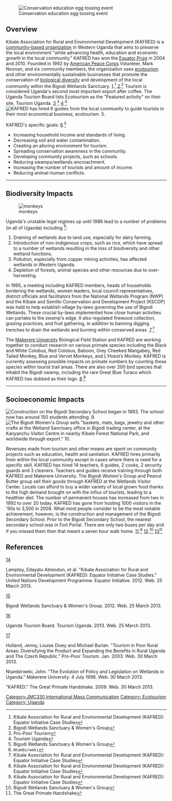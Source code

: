 
[[Image: Conservation education in the community - Egg throwing competition.JPG|thumb|left|Conservation education egg tossing event]]
== Overview ==
Kibale Association for Rural and Environmental Development (KAFRED) is a [http://en.wikipedia.org/wiki/Community_organization community-based organization] in Western Uganda that aims to preserve the local environment "while advancing health, education and economic growth in the local community." KAFRED has won the [http://www.equatorinitiative.org/ Equator Prize] in 2004 and 2010. Founded in 1992 by [http://www.peacecorps.gov/ American Peace Corps] Volunteer, Mark Noonan, and six community members, the organization uses [http://en.wikipedia.org/wiki/Ecotourism ecotourism] and other environmentally sustainable businesses that promote the conservation of [http://en.wikipedia.org/wiki/Biological_diversity biological diversity] and development of the local community within the Bigodi Wetlands Sanctuary. [http://www.equatorinitiative.org/images/stories/com_winners/casestudy/case_1348161734.pdf].<ref>
Kibale Association for Rural and Environmental Development (KAFRED): Equator Initiative Case Studies </ref>
[http://bigodi-tourism.org/1701.html].<ref>
Bigodi Wetlands Sanctuary & Women's Group 
</ref> 
Tourism is considered Uganda's second most important export after coffee. The Uganda Tourism Board lists Ecotourism as the "Featured activity" on their site, Tourism Uganda. 
[http://www.odi.org.uk/sites/odi.org.uk/files/odi-assets/publications-opinion-files/4034.pdf] <ref>
Pro-Poor Tourism
</ref> 
[http://www.visituganda.com/] <ref>
Tourism Uganda
</ref> 
[[Image: Interpretive guiding in the wetland.JPG|thumb|right|KAFRED has hired 6 guides from the local community to guide tourists in their most economical business, ecotourism. [http://bigodi-tourism.org/1701.html].<ref>
Bigodi Wetlands Sanctuary & Women's Group 
</ref>]]


KAFRED's specific goals:  [http://bigodi-tourism.org/1701.html].<ref>
Bigodi Wetlands Sanctuary & Women's Group 
</ref> 
:
* Increasing household income and standards of living.
* Decreasing soil and water contamination.
* Creating an alluring environment for tourism.
* Spreading conservation awareness in the community.
* Developing community projects, such as schools.
* Reducing swamps/wetlands encroachment.
* Increasing the number of tourists and amount of income.
* Reducing animal-human conflicts.

----
== Biodiversity Impacts ==
[[Image: Monkeys.jpg |thumb|right|monkeys]]

Uganda's unstable legal regimes up until 1986 lead to a number of problems (in all of Uganda) including <ref>
 Ntambirweki
</ref>:
# Draining of wetlands due to land use, especially for dairy farming.
# Introduction of non-indigenous crops, such as rice, which have spread to a number of wetlands resulting in the loss of biodiversity and other wetland functions.
# Pollution, especially from copper mining activities, has affected wetlands in Western Uganda.
# Depletion of forests, animal species and other resources due to over-harvesting.
In 1995, a meeting including KAFRED members, heads of households bordering the wetlands, women leaders, local council representatives, district officials and facilitators from the National Wetlands Program (NWP) and the Kibale and Semliki Conservation and Development Project (KSCDP) was held to help establish village by-laws governing the use of Bigodi Wetlands. These crucial by-laws implemented how close human activities can partake to the swamp's edge. It also regulated firewood collection, grazing practices, and fruit gathering, in addition to banning digging trenches to drain the wetlands and burning within conserved areas. [http://www.equatorinitiative.org/images/stories/com_winners/casestudy/case_1348161734.pdf].<ref>
Kibale Association for Rural and Environmental Development (KAFRED): Equator Initiative Case Studies
</ref>

The [http://mak.ac.ug/ Makerere University] Biological Field Station and KAFRED are working together to conduct research on various primate species including the Black and White Colobus, Red Colobus, Baboon, Grey Cheeked Mangabey, Red Tailed Monkey, Blue and Vervet Monkeys, and L’Hoest’s Monkey. KAFRED is currently assessing possible impacts on primate numbers by counting these species within tourist trail areas. There are also over 200 bird species that inhabit the Bigodi swamp, including the rare Great Blue Turaco which KAFRED has dubbed as their logo. [http://www.equatorinitiative.org/images/stories/com_winners/casestudy/case_1348161734.pdf].<ref>
Kibale Association for Rural and Environmental Development (KAFRED): Equator Initiative Case Studies
</ref>

----

== Socioeconomic Impacts ==
[[Image: Bigodi Secondary School.JPG|thumb|right|Construction on the Bigodi Secondary School began in 1993. The school now has around 150 students attending. [http://bigodi-tourism.org/1701.html]. <ref>
Bigodi Wetlands Sanctuary & Women's Group 
</ref>]]
[[Image: Bigodi Women Weaving 1.jpg|thumb|right|The Bigodi Women's Group sells "baskets, mats, bags, jewelry and other crafts at the Wetland Sanctuary office in Bigodi trading center, at the Kanyanchu Visitor Centre in nearby Kibale Forest National Park, and worldwide through export." [http://bigodi-tourism.org/1701.html].<ref>
Bigodi Wetlands Sanctuary & Women's Group 
</ref>]]

Revenues made from tourism and other means are spent on community projects such as education, health and sanitation. KAFRED hires primarily from within the local community except in cases where there is need for a specific skill. KAFRED has hired 14 teachers, 6 guides, 2 cooks, 2 security guards and 3 cleaners. Teachers and guides receive training through both KAFRED and Makerere University. The Bigodi Women's Group and Peanut Butter group sell their goods through KAFRED at the Wetlands Visitor Center. Locals can afford to buy a wider variety of local grown food thanks to the high demand brought on with the influx of tourists, leading to a healthier diet. The number of permanent houses has increased from two in 1992 to over 20 today. KAFRED has gone from hosting 1000 visitors in the '90s to 3,500 in 2008. What most people consider to be the most notable achievement, however, is the construction and management of the Bigodi Secondary School. Prior to the Bigodi Secondary School, the nearest secondary school was in Fort Portal. There are only two buses per day and if you missed them then that meant a seven hour walk home. [http://www.equatorinitiative.org/images/stories/com_winners/casestudy/case_1348161734.pdf].<ref> Kibale Association for Rural and Environmental Development (KAFRED): Equator Initiative Case Studies</ref> [http://bigodi-tourism.org/1701.html].<ref> Bigodi Wetlands Sanctuary & Women's Group</ref> [http://www.primatehandshake.org/latest/kafred/]<ref> The Great Primate Handshake</ref> 

== References ==
[http://www.equatorinitiative.org/images/stories/com_winners/casestudy/case_1348161734.pdf]<references/>
Lamptey, Edayatu Abieodun, et al. "Kibale Association for Rural and Environmental Development (KAFRED): Equator Initiative Case Studies." United Nations Development Programme: Equator Initiative. 2012. Web. 25 March 2013.


[http://bigodi-tourism.org/1701.html] <references/>
Bigodi Wetlands Sanctuary & Women's Group. 2012. Web. 25 March 2013.


[http://www.visituganda.com/] <references/>
Uganda Tourism Board. Tourism Uganda. 2013. Web. 25 March 2013.


[http://www.odi.org.uk/sites/odi.org.uk/files/odi-assets/publications-opinion-files/4034.pdf] <references/>
Holland, Jenny, Louise Dixey and Michael Burian. "Tourism in Poor Rural Areas: Diversifying the Product and Expanding the Benefits in Rural Uganda and The Czech Republic." Pro-Poor Tourism. Jan. 2003. Web. 30 March 2013.



Ntambirweki, John. "The Evolution of Policy and Legislation on Wetlands in Uganda." Makerere University. 4 July 1998. Web. 30 March 2013.


[http://www.primatehandshake.org/latest/kafred/ ] <references/>
"KAFRED." The Great Primate Handshake. 2009. Web. 30 March 2013.



[[Category:JMC330 International Mass Communication]]
[[Category: Ecotourism]]
[[Category: Uganda]]